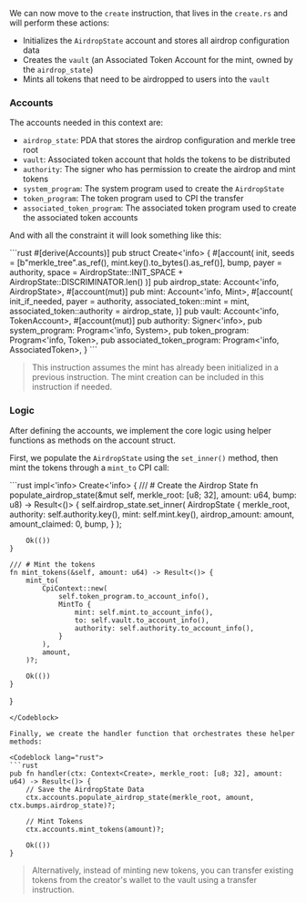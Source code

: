 
<ArticleSection name="Create" id="create" level="h2" />

We can now move to the `create` instruction, that lives in the `create.rs` and will perform these actions:
- Initializes the `AirdropState` account and stores all airdrop configuration data
- Creates the `vault` (an Associated Token Account for the mint, owned by the `airdrop_state`)
- Mints all tokens that need to be airdropped to users into the `vault`

### Accounts

The accounts needed in this context are:
- `airdrop_state`: PDA that stores the airdrop configuration and merkle tree root
- `vault`: Associated token account that holds the tokens to be distributed
- `authority`: The signer who has permission to create the airdrop and mint tokens
- `system_program`: The system program used to create the `AirdropState`
- `token_program`: The token program used to CPI the transfer
- `associated_token_program`: The associated token program used to create the associated token accounts

And with all the constraint it will look something like this:

<Codeblock lang="rust">
```rust
#[derive(Accounts)]
pub struct Create<'info> {
  #[account(
    init, 
    seeds = [b"merkle_tree".as_ref(), mint.key().to_bytes().as_ref()],
    bump,
    payer = authority, 
    space = AirdropState::INIT_SPACE + AirdropState::DISCRIMINATOR.len()
  )]
  pub airdrop_state: Account<'info, AirdropState>,
  #[account(mut)]
  pub mint: Account<'info, Mint>,
  #[account(
    init_if_needed,
    payer = authority,
    associated_token::mint = mint,
    associated_token::authority = airdrop_state,
  )]
  pub vault: Account<'info, TokenAccount>,
  #[account(mut)]
  pub authority: Signer<'info>,
  pub system_program: Program<'info, System>,
  pub token_program: Program<'info, Token>,
  pub associated_token_program: Program<'info, AssociatedToken>,
}
```
</Codeblock>

> This instruction assumes the mint has already been initialized in a previous instruction. The mint creation can be included in this instruction if needed.

### Logic 

After defining the accounts, we implement the core logic using helper functions as methods on the account struct.

First, we populate the `AirdropState` using the `set_inner()` method, then mint the tokens through a `mint_to` CPI call:

<Codeblock lang="rust">
```rust
impl<'info> Create<'info> {
    /// # Create the Airdrop State
    fn populate_airdrop_state(&mut self, merkle_root: [u8; 32], amount: u64, bump: u8) -> Result<()> {
        self.airdrop_state.set_inner(
            AirdropState {
                merkle_root,
                authority: self.authority.key(),
                mint: self.mint.key(),
                airdrop_amount: amount,
                amount_claimed: 0,
                bump,
            }
        );

        Ok(())
    }

    /// # Mint the tokens
    fn mint_tokens(&self, amount: u64) -> Result<()> {
        mint_to(
            CpiContext::new(
                self.token_program.to_account_info(),
                MintTo {
                    mint: self.mint.to_account_info(),
                    to: self.vault.to_account_info(),
                    authority: self.authority.to_account_info(),
                }
            ),
            amount,
        )?;

        Ok(())
    }
}
```
</Codeblock>

Finally, we create the handler function that orchestrates these helper methods:

<Codeblock lang="rust">
```rust
pub fn handler(ctx: Context<Create>, merkle_root: [u8; 32], amount: u64) -> Result<()> {
    // Save the AirdropState Data
    ctx.accounts.populate_airdrop_state(merkle_root, amount, ctx.bumps.airdrop_state)?;

    // Mint Tokens
    ctx.accounts.mint_tokens(amount)?;

    Ok(())
}
  ```
</Codeblock>

> Alternatively, instead of minting new tokens, you can transfer existing tokens from the creator's wallet to the vault using a transfer instruction.
